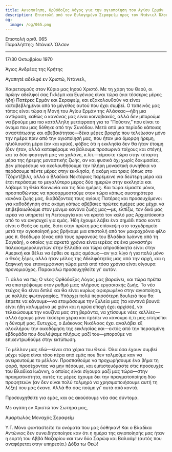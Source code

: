 ```yaml
---
title: Αγιοποίηση, Ορθόδοξος Λόγος για την αγιοποίηση του Αγίου Ερμάν
description: Επιστολή από τον Ευλογημένο Σεραφείμ προς τον Ντάνιελ Όλσον.
og:
  image: /og/065.png
---
```


<div style={{textAlign:'right', fontFamily:'monospace'}}>Επιστολή αριθ. 065</div>
<div style={{textAlign:'left', fontFamily:'monospace'}}>Παραλήπτης: Ντάνιελ Όλσον</div>

---

17/30 Οκτωβρίου 1970

Άγιος Ανδρέας της Κρήτης

Αγαπητέ αδελφέ εν Χριστώ, Ντάνιελ,

Χαιρετισμούς στον Κύριο μας Ιησού Χριστό. Με τη χάρη του Θεού, οι πρώην αδελφοί σας Γκλέμπ και Ευγένιος είναι τώρα (για τέσσερις μέρες ήδη) Πατέρες Ερμάν και Σεραφείμ, και εξακολουθούν να είναι καταβεβλημένοι από το μέγεθος αυτού που έχει συμβεί. Ο ταπεινός μας τόπος είναι τώρα η Μονή του Αγίου Ερμάν της Αλάσκας—ήδη μια αντίφαση, καθώς ο κανόνας μας είναι κοινοβιακός, αλλά δεν μπορούμε να βρούμε μια πιο κατάλληλη μετάφραση για το “Πούστιν,” που είναι το όνομα που μας δόθηκε από την Συνόδου. Μετά από μια περίοδο κάποιας αναστάτωσης και αβεβαιότητας—δέκα μέρες βροχής που τελείωσαν μόνο την ημέρα πριν από την αγιοποίησή μας, που ήταν μια όμορφη ήρεμη, ηλιόλουστη μέρα (αν και κρύα), φόβος ότι η εκκλησία δεν θα ήταν έτοιμη (δεν ήταν, αλλά καταφέραμε να βάλουμε προσωρινά τοίχους και στέγη), και τα δύο φορτηγά μας να χαλάνε, κ.λπ.—είμαστε τώρα στην τέταρτη μέρα της ήρεμης μοναστικής ζωής, αν και φυσικά όχι χωρίς δοκιμασίες. Δεν μπορέσαμε να ακολουθήσουμε την πλήρη μοναστική συνήθεια να περάσουμε πέντε μέρες στην εκκλησία, ή ακόμη και τρεις (όπως στο Τζόρντζβιλ), αλλά ο Βλαδίκα Νεκτάριος παρέμεινε για δεύτερη μέρα και έτσι περάσαμε το μεγαλύτερο μέρος δύο ημερών στην εκκλησία και λάβαμε τη Θεία Κοινωνία και τις δύο ημέρες. Και τώρα είμαστε μόνοι, προσπαθώντας να προσαρμοστούμε στον τώρα κάπως αυστηρότερο κανόνα ζωής μας, διαβάζοντας τους αγίους Πατέρες και προσευχόμενοι για καθοδήγηση στις ακόμη κάπως αβέβαιες πρώτες ημέρες μας μέχρι να επιβεβαιωθούμε στον μόνιμο κανόνα ζωής μας—με, ελπίζω, τον δικό μας ιερέα να υπηρετεί τη Λειτουργία και να κρατά τον καλό μας Αρχιεπίσκοπο από το να ανησυχεί για εμάς. Ήδη έχουμε λάβει ένα σημάδι πόσο κοντά είναι ο Θεός σε εμάς, διότι στην πρώτη μας επίσκεψη στο ταχυδρομείο μετά την αγιοποίησή μας βρήκαμε μια επιστολή από τον μακροχρόνιο φίλο μας π. Θεόδωρο (ένας από τους ορφανούς του Βλαδίκα Ιωάννη από τη Σαγκάη), ο οποίος για αρκετά χρόνια είναι ιερέας σε ένα μοναστήρι παλαιοημερολογιτών στην Ελλάδα και τώρα απροσδόκητα είναι στην Αμερική και θέλει να έρθει σε εμάς αμέσως—αν για λίγο ή για πολύ μόνο ο Θεός ξέρει, αλλά ήταν μέλος της Αδελφότητάς μας από την αρχή, και η ξαφνική του επανεμφάνιση τώρα μετά από τόσα χρόνια είναι σίγουρα προνομιούχος. Παρακαλώ προσευχηθείτε γι' αυτόν.

Τι άλλο να πω; Ο νέος Ορθόδοξος Λόγος μας βαραίνει, και τώρα πρέπει να επιστρέψουμε στον ρυθμό μιας πλήρους εργασιακής ζωής. Το νέο τεύχος θα είναι διπλό και θα είναι κυρίως αφιερωμένο στην αγιοποίηση, με πολλές φωτογραφίες. Υπάρχει πολύ περισσότερη δουλειά που θα έπρεπε να κάνουμε—να ετοιμάσουμε την ξυλεία μας (τα κοντινά βουνά είναι ήδη καλυμμένα με χιόνι και η κρύα εποχή έχει αρχίσει), να τελειώσουμε την κουζίνα μας στη βεράντα, να χτίσουμε νέες κελλίες—αλλά έχουμε μόνο τέσσερα χέρια και πρέπει να κάνουμε ό,τι μας επιτρέπει η δύναμή μας. Ευτυχώς, ο Διάκονος Νικόλαος έχει αναλάβει εξ ολοκλήρου την οικοδόμηση της εκκλησίας και—εκτός από την περασμένη εβδομάδα που δουλέψαμε πλήρως μαζί του—μπορούμε να επικεντρωθούμε στην εκτύπωση.

Το μέλλον μας εδώ—είναι στα χέρια του Θεού. Όλα όσα έχουν συμβεί μέχρι τώρα είναι τόσο πέρα από εμάς που δεν τολμούμε καν να ονειρευτούμε το μέλλον. Προσπαθούμε να προχωρήσουμε ένα βήμα τη φορά, προσέχοντας να μην πέσουμε, και εμπιστευόμαστε στις προσευχές του Βλαδίκα Ιωάννη, ο οποίος είναι σίγουρα μαζί μας τώρα—στην πραγματικότητα, αυτές τις μέρες έχουμε δει την πραγματοποίηση δύο προφητειών (αν δεν είναι πολύ τολμηρό να χρησιμοποιήσουμε αυτή τη λέξη) που μας έκανε. Αλλά θα σας πούμε γι' αυτά από κοντά.

Προσευχηθείτε για εμάς, και ας ακούσουμε νέα σας σύντομα.

Με αγάπη εν Χριστώ τον Σωτήρα μας,

Αμαρτωλός Μοναχός Σεραφείμ

Υ.Γ. Μόνο φανταστείτε τα ονόματα που μας δόθηκαν! Και ο Βλαδίκα Αντώνιος δεν συνειδητοποίησε καν ότι η ημέρα της αγιοποίησής μας ήταν η εορτή του Αββά Ναζαρίου και των δύο Σαρώφ και Βαλαάμ! (αυτός που αναφέρεται στην υπηρεσία.) Δόξα τω Θεώ!
